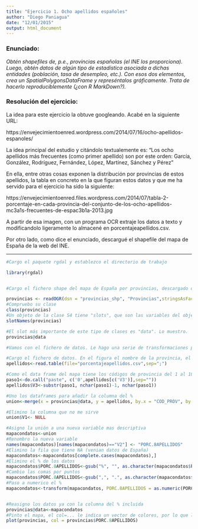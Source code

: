 ```yaml
---
title: "Ejercicio 1. Ocho apellidos españoles"
author: "Diego Paniagua"
date: "12/01/2015"
output: html_document
---
```





### Enunciado: ###

*Obtén shapefiles de, p.e., provincias españolas (el INE los proporciona). Luego, obtén datos de algún tipo de
estadística asociada a dichas entidades (población, tasa de desempleo, etc.). Con esos dos elementos, crea un
SpatialPolygonsDataFrame y represéntalos gráficamente.
Trata de hacerlo reproduciblemente (¿con R MarkDown?).*

### Resolución del ejercicio: ###

La idea para este ejercicio la obtuve googleando. Acabé en la siguiente URL: 

https://envejecimientoenred.wordpress.com/2014/07/16/ocho-apellidos-espanoles/

La idea principal del estudio y citándolo textualemente es: "Los ocho apellidos más frecuentes (como primer apellido) son por este orden: García, González, Rodríguez, Fernández, López, Martínez, Sánchez y Pérez "

En ella, entre otras cosas exponen la distribución por provincias de estos apellidos, la tabla en concreto en la que figuran estos datos y que me ha servido para el ejercicio ha sido la siguiente:

https://envejecimientoenred.files.wordpress.com/2014/07/tabla-2-porcentaje-en-cada-provincia-del-conjunto-de-los-ocho-apellidos-mc3a1s-frecuentes-de-espac3b1a-2013.jpg

A partir de esa imagen, con un programa OCR extraje los datos a texto y modificandolo ligeramente lo almacené en porcentajeapellidos.csv.


Por otro lado, como dice el enunciado, descargué el shapefile del mapa de España de la web del INE.

----------------------------------------------------------------


```r
#Cargo el paquete rgdal y establezco el directorio de trabajo

library(rgdal)


#Cargo el fichero shape del mapa de España por provincias, descargado del INE.

provincias <- readOGR(dsn = "provincias_shp", "Provincias",stringsAsFactors=FALSE)
#Compruebo su clase
class(provincias)
#Un objeto de la clase S4 tiene "slots", que son las variables del objeto. Muestro sus slots. 
slotNames(provincias)

#El slot más importante de este tipo de clases es "data". Lo muestro.
provincias@data

#Vamos con el fichero de datos. Le hago una serie de transformaciones para adaptarlo a mis necesidades:

#Cargo el fichero de datos. En el figura el nombre de la provincia, el dato del % de apellidos y el código de la provincia.
apellidos<-read.table(file="porcentajeapellidos.csv",sep=";")

#Como el data frame del mapa tiene los códigos de provincia del 1 al 10 con dos digitos, se los añado al de apellidos
paso1<-do.call("paste", c('0',apellidos[c('V3')],sep=""))
apellidos$V3<-substr(paso1, nchar(paso1)-1, nchar(paso1))

#Uno los dataframes para añadir la columna del %
union<-merge(x = provincias@data, y = apellidos, by.x = "COD_PROV", by.y="V3",all = TRUE)

#Elimino la columna que no me sirve
union$V1<- NULL

#Asigno la unión a una nueva variable mas descriptiva
mapacondatos<-union
#Renombro la nueva variable
names(mapacondatos)[names(mapacondatos)=="V2"] <- "PORC.8APELLIDOS"
#Elimino la fila que tiene NA (venian datos de España)
mapacondatos<-mapacondatos[complete.cases(mapacondatos),]
#Elimino el % de los datos 
mapacondatos$PORC.8APELLIDOS<-gsub("%", "", as.character(mapacondatos$PORC.8APELLIDOS) )
#Cambio las comas por puntos
mapacondatos$PORC.8APELLIDOS<-gsub(",", ".", as.character(mapacondatos$PORC.8APELLIDOS) )
#Paso a numerico el %
mapacondatos<-transform(mapacondatos, PORC.8APELLIDOS = as.numeric(PORC.8APELLIDOS))


#Reasigno los datos ya con la columna del % incluida
provincias@data<-mapacondatos
#Pinto el mapa, el col=... le indica un vector de colores, por lo que las provincias con un valor similar deberían tener un color similar
plot(provincias, col = provincias$PORC.8APELLIDOS)
```
